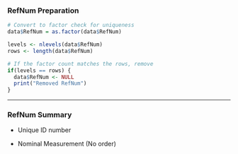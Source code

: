 ### RefNum Preparation

```r
# Convert to factor check for uniqueness 
data$RefNum = as.factor(data$RefNum)  

levels <- nlevels(data$RefNum)  
rows <- length(data$RefNum)  

# If the factor count matches the rows, remove 
if(levels == rows) {   
  data$RefNum <- NULL   
  print("Removed RefNum") 
}
```

------------------------------------------------------------------------

### RefNum Summary

-   Unique ID number

-   Nominal Measurement (No order)
